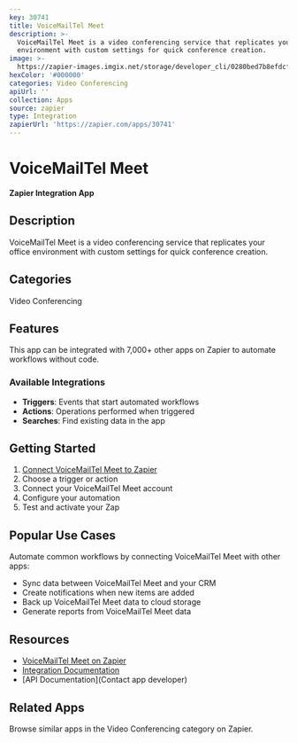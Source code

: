 ```yaml
---
key: 30741
title: VoiceMailTel Meet
description: >-
  VoiceMailTel Meet is a video conferencing service that replicates your office
  environment with custom settings for quick conference creation.
image: >-
  https://zapier-images.imgix.net/storage/developer_cli/0280bed7b8efdcfa852a33853a9e1fef.png?auto=format%2Ccompress&ixlib=python-3.0.0&q=50
hexColor: '#000000'
categories: Video Conferencing
apiUrl: ''
collection: Apps
source: zapier
type: Integration
zapierUrl: 'https://zapier.com/apps/30741'
---
```

# VoiceMailTel Meet

**Zapier Integration App**

## Description

VoiceMailTel Meet is a video conferencing service that replicates your office environment with custom settings for quick conference creation.

## Categories

Video Conferencing

## Features

This app can be integrated with 7,000+ other apps on Zapier to automate workflows without code.

### Available Integrations

- **Triggers**: Events that start automated workflows
- **Actions**: Operations performed when triggered
- **Searches**: Find existing data in the app

## Getting Started

1. [Connect VoiceMailTel Meet to Zapier](https://zapier.com/apps/30741)
2. Choose a trigger or action
3. Connect your VoiceMailTel Meet account
4. Configure your automation
5. Test and activate your Zap

## Popular Use Cases

Automate common workflows by connecting VoiceMailTel Meet with other apps:

- Sync data between VoiceMailTel Meet and your CRM
- Create notifications when new items are added
- Back up VoiceMailTel Meet data to cloud storage
- Generate reports from VoiceMailTel Meet data

## Resources

- [VoiceMailTel Meet on Zapier](https://zapier.com/apps/30741)
- [Integration Documentation](https://zapier.com/apps/30741/integrations)
- [API Documentation](Contact app developer)

## Related Apps

Browse similar apps in the Video Conferencing category on Zapier.
